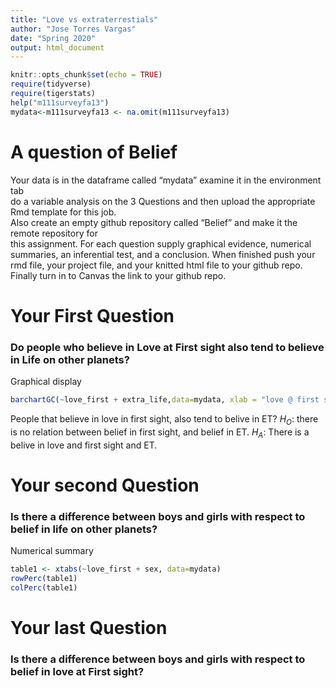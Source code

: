 ```yaml
---
title: "Love vs extraterrestials"
author: "Jose Torres Vargas"
date: "Spring 2020"
output: html_document
---
```


```r
knitr::opts_chunk$set(echo = TRUE)
require(tidyverse)
require(tigerstats)
help("m111surveyfa13")
mydata<-m111surveyfa13 <- na.omit(m111surveyfa13)
```

# A question of Belief

Your data is in the dataframe called "mydata" examine it in the environment tab  
do a variable analysis on the 3 Questions and then upload the appropriate Rmd template for this job.   
Also create an empty github repository called "Belief" and make it the remote repository for  
this assignment.  For each question supply graphical evidence, numerical summaries, an inferential test, and a conclusion.  When finished push your rmd file, your project file, and your knitted html file to your github repo.  Finally turn in to Canvas the link to your github repo.




# Your First Question  

### Do people who believe in Love at First sight also tend to believe in Life on other planets?
Graphical display
```r
barchartGC(~love_first + extra_life,data=mydata, xlab = "love @ first sight")
```
People that believe in love in first sight, also tend to belive in ET?
$H_O$: there is no relation between belief in first sight, and belief in ET.
$H_A$: There is a belive in love and first sight and ET.  
  
    
# Your second Question  

### Is there a difference between boys and girls with respect to belief in life on other planets?
Numerical summary
```r
table1 <- xtabs(~love_first + sex, data=mydata)
rowPerc(table1)
colPerc(table1)
```
  
 
 
# Your last Question   


### Is there a difference between boys and girls with respect to belief in love at First sight?